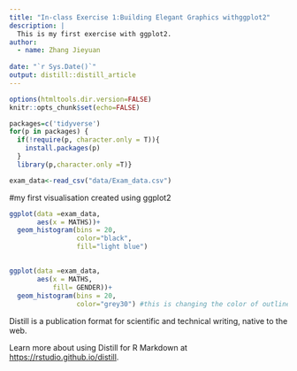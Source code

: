 ```yaml
---
title: "In-class Exercise 1:Building Elegant Graphics withggplot2"
description: |
  This is my first exercise with ggplot2.
author:
  - name: Zhang Jieyuan 
    
date: "`r Sys.Date()`"
output: distill::distill_article
---
```


```r
options(htmltools.dir.version=FALSE)
knitr::opts_chunk$set(echo=FALSE)
```

```r
packages=c('tidyverse')
for(p in packages) {
  if(!require(p, character.only = T)){
    install.packages(p)
  }
  library(p,character.only =T)}
```

```r
exam_data<-read_csv("data/Exam_data.csv")
```


#my first visualisation created using ggplot2

```r
ggplot(data =exam_data,
       aes(x = MATHS))+
  geom_histogram(bins = 20, 
                 color="black",
                 fill="light blue")

```


##
```r
ggplot(data =exam_data,
       aes(x = MATHS,
           fill= GENDER))+
  geom_histogram(bins = 20,  
                 color="grey30") #this is changing the color of outline to grey

```
Distill is a publication format for scientific and technical writing, native to the web. 

Learn more about using Distill for R Markdown at <https://rstudio.github.io/distill>.





